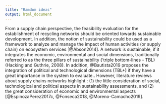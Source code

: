 ```yaml
---
title: "Ramdom ideas"
output: html_document
---
```


From a supply chain perspective, the feasibility evaluation for the establishment of recycling networks should be oriented towards sustainable development. 
In addition, the notion of sustainability could be used as a framework to analyze and manage the impact of human activities (or supply chain) on ecosystem services [@Abson2014].
A network is sustainable, if it integrates the economic, environmental and social dimensions, traditionally referred to as the three pillars of sustainability (’triple bottom-lines - TBL) (Hacking and Guthrie, 2008). 
In addition, @Bautista2016 proposes the integration of political and technological dimensions (TBL+) if they have a great importance in the system to evaluate.. However, literature reviews about supply chains networks highlight : 
(1) the little consideration of social, technological and political aspects in sustainability assessments, and 
(2) the great consideration of economic and environmental aspects 
[@EspinozaPerez2017c, @Fonseca2018, @Moreno-Camacho2019]. 


